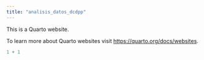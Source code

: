```yaml
---
title: "analisis_datos_dcdpp"
---
```


This is a Quarto website.

To learn more about Quarto websites visit <https://quarto.org/docs/websites>.

```r
1 + 1
```
